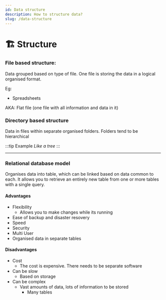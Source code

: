 ```yaml
---
id: Data structure
description: How to structure data?
slug: /data-structure
---
```


# 🏗️ Structure


### File based structure:

Data grouped based on type of file. One file is storing the data in a logical organised format. <br />

Eg: 
- Spreadsheets <br />

AKA: Flat file (one file with all information and data in it)

### Directory based structure

Data in files within separate organised folders. Folders tend to be hierarchical 

:::tip Example
*Like a tree*
:::

---

### Relational database model

Organises data into table, which can be linked based on data common to each. It allows you to retrieve an entirely new table from one or more tables with a single query. 

#### Advantages

- Flexibility
    - Allows you to make changes while its running
- Ease of backup and disaster resovery
- Speed
- Security
- Multi User
- Organised data in separate tables

#### Disadvantages

- Cost
    - The cost is expensive. There needs to be separate software
- Can be slow
    - Based on storage
- Can be complex
    - Vast amounts of data, lots of information to be stored
        - Many tables